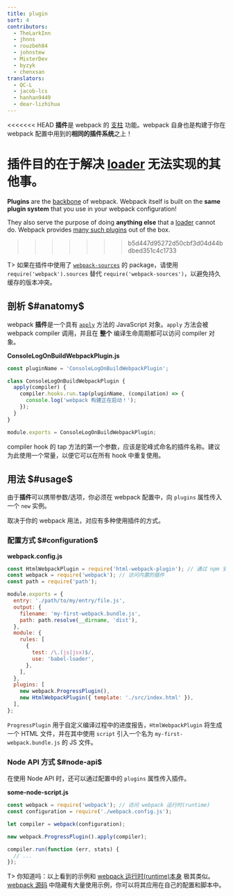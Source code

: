 ```yaml
---
title: plugin
sort: 4
contributors:
  - TheLarkInn
  - jhnns
  - rouzbeh84
  - johnstew
  - MisterDev
  - byzyk
  - chenxsan
translators:
  - QC-L
  - jacob-lcs
  - hanhan9449
  - dear-lizhihua
---
```


<<<<<<< HEAD
**插件**是 webpack 的 [支柱](https://github.com/webpack/tapable) 功能。webpack 自身也是构建于你在 webpack 配置中用到的**相同的插件系统**之上！

插件目的在于解决 [loader](/concepts/loaders) 无法实现的**其他事**。
=======
**Plugins** are the [backbone](https://github.com/webpack/tapable) of webpack. Webpack itself is built on the **same plugin system** that you use in your webpack configuration!

They also serve the purpose of doing **anything else** that a [loader](/concepts/loaders) cannot do. Webpack provides [many such plugins](/plugins/) out of the box.
>>>>>>> b5d447d95272d50cbf3d04d44bdbed351c4c1733

T> 如果在插件中使用了 [`webpack-sources`](https://github.com/webpack/webpack-sources) 的 package，请使用 `require('webpack').sources` 替代 `require('webpack-sources')`，以避免持久缓存的版本冲突。

## 剖析 $#anatomy$

webpack **插件**是一个具有 [`apply`](https://developer.mozilla.org/en-US/docs/Web/JavaScript/Reference/Global_Objects/Function/apply) 方法的 JavaScript 对象。`apply` 方法会被 webpack compiler 调用，并且在 **整个** 编译生命周期都可以访问 compiler 对象。

**ConsoleLogOnBuildWebpackPlugin.js**

```javascript
const pluginName = 'ConsoleLogOnBuildWebpackPlugin';

class ConsoleLogOnBuildWebpackPlugin {
  apply(compiler) {
    compiler.hooks.run.tap(pluginName, (compilation) => {
      console.log('webpack 构建正在启动！');
    });
  }
}

module.exports = ConsoleLogOnBuildWebpackPlugin;
```

compiler hook 的 tap 方法的第一个参数，应该是驼峰式命名的插件名称。建议为此使用一个常量，以便它可以在所有 hook 中重复使用。

## 用法 $#usage$

由于**插件**可以携带参数/选项，你必须在 webpack 配置中，向 `plugins` 属性传入一个 `new` 实例。

取决于你的 webpack 用法，对应有多种使用插件的方式。

### 配置方式 $#configuration$

**webpack.config.js**

```javascript
const HtmlWebpackPlugin = require('html-webpack-plugin'); // 通过 npm 安装
const webpack = require('webpack'); // 访问内置的插件
const path = require('path');

module.exports = {
  entry: './path/to/my/entry/file.js',
  output: {
    filename: 'my-first-webpack.bundle.js',
    path: path.resolve(__dirname, 'dist'),
  },
  module: {
    rules: [
      {
        test: /\.(js|jsx)$/,
        use: 'babel-loader',
      },
    ],
  },
  plugins: [
    new webpack.ProgressPlugin(),
    new HtmlWebpackPlugin({ template: './src/index.html' }),
  ],
};
```

`ProgressPlugin` 用于自定义编译过程中的进度报告，`HtmlWebpackPlugin` 将生成一个 HTML 文件，并在其中使用 `script` 引入一个名为 `my-first-webpack.bundle.js` 的 JS 文件。

### Node API 方式 $#node-api$

在使用 Node API 时，还可以通过配置中的 `plugins` 属性传入插件。

**some-node-script.js**

```javascript
const webpack = require('webpack'); // 访问 webpack 运行时(runtime)
const configuration = require('./webpack.config.js');

let compiler = webpack(configuration);

new webpack.ProgressPlugin().apply(compiler);

compiler.run(function (err, stats) {
  // ...
});
```

T> 你知道吗：以上看到的示例和 [webpack 运行时(runtime)本身](https://github.com/webpack/webpack/blob/e7087ffeda7fa37dfe2ca70b5593c6e899629a2c/bin/webpack.js#L290-L292) 极其类似。[webpack 源码](https://github.com/webpack/webpack) 中隐藏有大量使用示例，你可以将其应用在自己的配置和脚本中。
